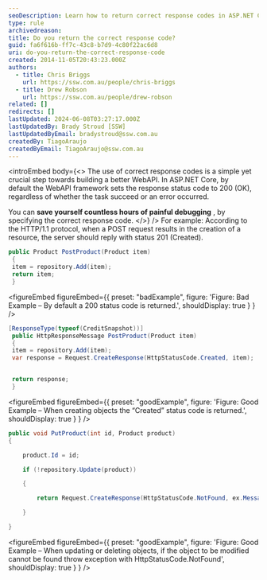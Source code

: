 ```yaml
---
seoDescription: Learn how to return correct response codes in ASP.NET Core WebAPI and improve debugging efficiency.
type: rule
archivedreason:
title: Do you return the correct response code?
guid: fa6f616b-ff7c-43c8-b7d9-4c80f22ac6d8
uri: do-you-return-the-correct-response-code
created: 2014-11-05T20:43:23.000Z
authors:
  - title: Chris Briggs
    url: https://ssw.com.au/people/chris-briggs
  - title: Drew Robson
    url: https://ssw.com.au/people/drew-robson
related: []
redirects: []
lastUpdated: 2024-06-08T03:27:17.000Z
lastUpdatedBy: Brady Stroud [SSW]
lastUpdatedByEmail: bradystroud@ssw.com.au
createdBy: TiagoAraujo
createdByEmail: TiagoAraujo@ssw.com.au
---
```


<introEmbed
  body={<>
The use of correct response codes is a simple yet crucial step towards building a better WebAPI. In ASP.NET Core, by default the WebAPI framework sets the response status code to 200 (OK), regardless of whether the task succeed or an error occurred.

You can **save yourself countless hours of painful debugging** , by specifying the correct response code.
  </>}
/>
For example: According to the HTTP/1.1 protocol, when a POST request results in the creation of a resource, the server should reply with status 201 (Created).

```csharp
public Product PostProduct(Product item)
 {
 item = repository.Add(item);
 return item;
 }
```

<figureEmbed figureEmbed={{
  preset: "badExample",
  figure: 'Figure: Bad Example – By default a 200 status code is returned.',
  shouldDisplay: true
} } />


```csharp
[ResponseType(typeof(CreditSnapshot))]
 public HttpResponseMessage PostProduct(Product item)
 {
 item = repository.Add(item);
 var response = Request.CreateResponse(HttpStatusCode.Created, item);


 return response;
 }
```

<figureEmbed figureEmbed={{
  preset: "goodExample",
  figure: 'Figure: Good Example – When creating objects the “Created” status code is returned.',
  shouldDisplay: true
} } />


```csharp
public void PutProduct(int id, Product product)
{

    product.Id = id;

    if (!repository.Update(product))

    {

        return Request.CreateResponse(HttpStatusCode.NotFound, ex.Message);

    }

}
```

<figureEmbed figureEmbed={{
  preset: "goodExample",
  figure: 'Figure: Good Example – When updating or deleting objects, if the object to be modified cannot be found throw exception with HttpStatusCode.NotFound',
  shouldDisplay: true
} } />
